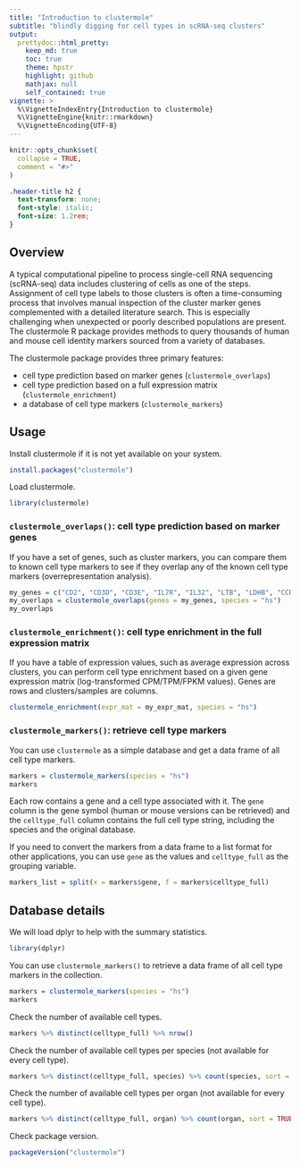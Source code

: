 ```yaml
---
title: "Introduction to clustermole"
subtitle: "blindly digging for cell types in scRNA-seq clusters"
output:
  prettydoc::html_pretty:
    keep_md: true
    toc: true
    theme: hpstr
    highlight: github
    mathjax: null
    self_contained: true
vignette: >
  %\VignetteIndexEntry{Introduction to clustermole}
  %\VignetteEngine{knitr::rmarkdown}
  %\VignetteEncoding{UTF-8}
---
```


```r
knitr::opts_chunk$set(
  collapse = TRUE,
  comment = "#>"
)
```

```css
.header-title h2 {
  text-transform: none;
  font-style: italic;
  font-size: 1.2rem;
}
```

## Overview

A typical computational pipeline to process single-cell RNA sequencing (scRNA-seq) data includes clustering of cells as one of the steps. Assignment of cell type labels to those clusters is often a time-consuming process that involves manual inspection of the cluster marker genes complemented with a detailed literature search. This is especially challenging when unexpected or poorly described populations are present. The clustermole R package provides methods to query thousands of human and mouse cell identity markers sourced from a variety of databases.

The clustermole package provides three primary features:

* cell type prediction based on marker genes (`clustermole_overlaps`)
* cell type prediction based on a full expression matrix (`clustermole_enrichment`)
* a database of cell type markers (`clustermole_markers`)

## Usage

Install clustermole if it is not yet available on your system.

```r
install.packages("clustermole")
```

Load clustermole.

```r
library(clustermole)
```

### `clustermole_overlaps()`: cell type prediction based on marker genes

If you have a set of genes, such as cluster markers, you can compare them to known cell type markers to see if they overlap any of the known cell type markers (overrepresentation analysis).

```r
my_genes = c("CD2", "CD3D", "CD3E", "IL7R", "IL32", "LTB", "LDHB", "CCR7")
my_overlaps = clustermole_overlaps(genes = my_genes, species = "hs")
my_overlaps
```

### `clustermole_enrichment()`: cell type enrichment in the full expression matrix

If you have a table of expression values, such as average expression across clusters, you can perform cell type enrichment based on a given gene expression matrix (log-transformed CPM/TPM/FPKM values). Genes are rows and clusters/samples are columns.

```r
clustermole_enrichment(expr_mat = my_expr_mat, species = "hs")
```

### `clustermole_markers()`: retrieve cell type markers

You can use `clustermole` as a simple database and get a data frame of all cell type markers.

```r
markers = clustermole_markers(species = "hs")
markers
```

Each row contains a gene and a cell type associated with it. The `gene` column is the gene symbol (human or mouse versions can be retrieved) and the `celltype_full` column contains the full cell type string, including the species and the original database.

If you need to convert the markers from a data frame to a list format for other applications, you can use `gene` as the values and `celltype_full` as the grouping variable.

```r
markers_list = split(x = markers$gene, f = markers$celltype_full)
```

## Database details

We will load dplyr to help with the summary statistics.

```r
library(dplyr)
```

You can use `clustermole_markers()` to retrieve a data frame of all cell type markers in the collection.

```r
markers = clustermole_markers(species = "hs")
markers
```

Check the number of available cell types.

```r
markers %>% distinct(celltype_full) %>% nrow()
```

Check the number of available cell types per species (not available for every cell type).

```r
markers %>% distinct(celltype_full, species) %>% count(species, sort = TRUE)
```

Check the number of available cell types per organ (not available for every cell type).

```r
markers %>% distinct(celltype_full, organ) %>% count(organ, sort = TRUE)
```

Check package version.

```r
packageVersion("clustermole")
```

